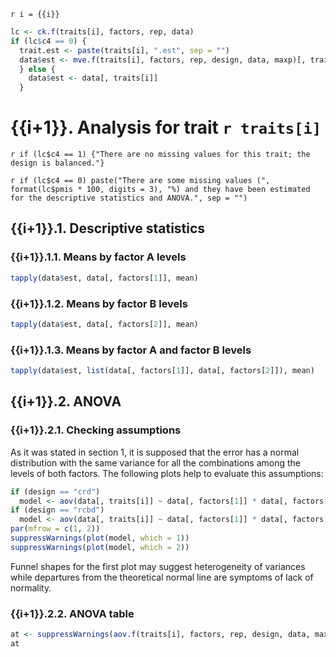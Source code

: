 `r i = {{i}}`

```r
lc <- ck.f(traits[i], factors, rep, data)
if (lc$c4 == 0) {
  trait.est <- paste(traits[i], ".est", sep = "")
  data$est <- mve.f(traits[i], factors, rep, design, data, maxp)[, trait.est]
  } else {
    data$est <- data[, traits[i]]
  }
```
    
# {{i+1}}. Analysis for trait `r traits[i]`

`r if (lc$c4 == 1) {"There are no missing values for this trait; the design is balanced."}`

`r if (lc$c4 == 0) paste("There are some missing values (", format(lc$pmis * 100, digits = 3), "%) and they have been estimated for the descriptive statistics and ANOVA.", sep = "")`

## {{i+1}}.1. Descriptive statistics

### {{i+1}}.1.1. Means by factor A levels

```r
tapply(data$est, data[, factors[1]], mean)
```

### {{i+1}}.1.2. Means by factor B levels

```r
tapply(data$est, data[, factors[2]], mean)
```

### {{i+1}}.1.3. Means by factor A and factor B levels

```r
tapply(data$est, list(data[, factors[1]], data[, factors[2]]), mean)
```

## {{i+1}}.2. ANOVA

### {{i+1}}.2.1. Checking assumptions

As it was stated in section 1, it is supposed that the error has a normal distribution with the same variance for all the combinations among the levels of both factors. The following plots help to evaluate this assumptions:

```r
if (design == "crd")
  model <- aov(data[, traits[i]] ~ data[, factors[1]] * data[, factors[2]])
if (design == "rcbd")
  model <- aov(data[, traits[i]] ~ data[, factors[1]] * data[, factors[2]] + data[, rep])
par(mfrow = c(1, 2))
suppressWarnings(plot(model, which = 1))
suppressWarnings(plot(model, which = 2))
```

Funnel shapes for the first plot may suggest heterogeneity of variances while departures from the theoretical normal line are symptoms of lack of normality.

### {{i+1}}.2.2. ANOVA table

```r
at <- suppressWarnings(aov.f(traits[i], factors, rep, design, data, maxp))
at
```
